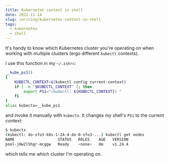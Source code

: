 ```yaml
---
title: Kubernetes context in shell
date: 2022-11-14
slug: /writing/kubernetes-context-in-shell
tags:
  - kubernetes
  - shell
---
```


It's handy to know which Kubernetes cluster you're operating on when working with multiple clusters (ergo different `kubectl` contexts).

I use this function in my `~/.zshrc`:

```sh
__kube_ps1()
{
    KUBECTL_CONTEXT=$(kubectl config current-context)
    if [ -n "$KUBECTL_CONTEXT" ]; then
        export PS1="(kubectl: ${KUBECTL_CONTEXT}) "
    fi
}
alias kubectx=__kube_ps1
```

and invoke it manually with `kubectx`. It changes my shell's `PS1` to the current context:

```sh
$ kubectx
(kubectl: do-sfo3-k8s-1-24-4-do-0-sfo3-...) kubectl get nodes
NAME                   STATUS   ROLES    AGE   VERSION
pool-j0w2l5hgr-mcggw   Ready    <none>   8m    v1.24.4
```

which tells me which cluster I'm operating on.
